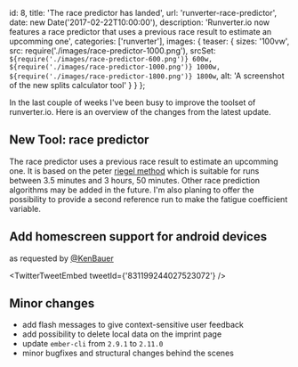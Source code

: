   id: 8,
  title: 'The race predictor has landed',
  url: 'runverter-race-predictor',
  date: new Date('2017-02-22T10:00:00'),
  description:
    'Runverter.io now features a race predictor that uses a previous race result to estimate an upcomming one',
  categories: ['runverter'],
  images: {
    teaser: {
      sizes: '100vw',
      src: require('./images/race-predictor-1000.png'),
      srcSet: `${require('./images/race-predictor-600.png')} 600w, ${require('./images/race-predictor-1000.png')} 1000w, ${require('./images/race-predictor-1800.png')} 1800w`,
      alt: 'A screenshot of the new splits calculator tool'
    }
  }
};

In the last couple of weeks I've been busy to improve the toolset of runverter.io. Here is an overview of the changes from the latest update.

## New Tool: race predictor

The race predictor uses a previous race result to estimate an upcomming one. It is based on the peter [riegel method](https://en.wikipedia.org/wiki/Peter_Riegel) which is suitable for runs between 3.5 minutes and 3 hours, 50 minutes. Other race prediction algorithms may be added in the future. I'm also planing to offer the possibility to provide a second reference run to make the fatigue coefficient variable.

## Add homescreen support for android devices

as requested by [@KenBauer](https://twitter.com/KenBauer/status/831199244027523072)

<TwitterTweetEmbed tweetId={'831199244027523072'} />

## Minor changes

- add flash messages to give context-sensitive user feedback
- add possibility to delete local data on the imprint page
- update `ember-cli` from `2.9.1` to `2.11.0`
- minor bugfixes and structural changes behind the scenes

